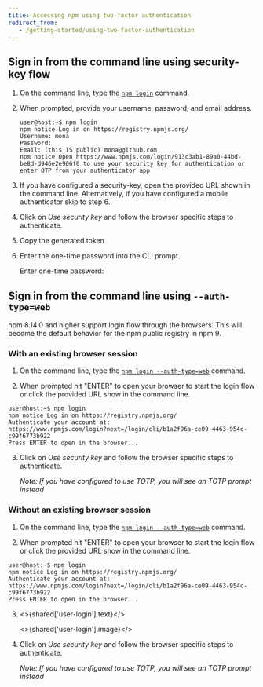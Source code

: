 ```yaml
---
title: Accessing npm using two-factor authentication
redirect_from:
   - /getting-started/using-two-factor-authentication
---
```


## Sign in from the command line using security-key flow

1. On the command line, type the [`npm login`][login] command.

2. When prompted, provide your username, password, and email address.

   ```
   user@host:~$ npm login
   npm notice Log in on https://registry.npmjs.org/
   Username: mona
   Password:
   Email: (this IS public) mona@github.com
   npm notice Open https://www.npmjs.com/login/913c3ab1-89a0-44bd-be8d-d946e2e906f0 to use your security key for authentication or enter OTP from your authenticator app
   ```

3. If you have configured a security-key, open the provided URL shown in the command line. Alternatively, if you have configured a mobile authenticator skip to step 6.

4. Click on *Use security key* and follow the browser specific steps to authenticate.

   <Screenshot src="/getting-started/setting-up-your-npm-user-account/2fa-use-security-key.png" alt="Screenshot showing security key prompt" />

5. Copy the generated token

   <Screenshot src="/getting-started/setting-up-your-npm-user-account/webauthn-cli-login-token.png" alt="Screenshot showing a sample token generated while using WebAuthn for cli login" />

6. Enter the one-time password into the CLI prompt.

   <Prompt>Enter one-time password:</Prompt>

## Sign in from the command line using `--auth-type=web`

npm 8.14.0 and higher support login flow through the browsers. This will become the default behavior for the npm public registry in npm 9.

### With an existing browser session

1. On the command line, type the [`npm login --auth-type=web`][login] command.

2. When prompted hit "ENTER" to open your browser to start the login flow or click the provided URL show in the command line.

  ```
  user@host:~$ npm login
  npm notice Log in on https://registry.npmjs.org/
  Authenticate your account at:
  https://www.npmjs.com/login?next=/login/cli/b1a2f96a-ce09-4463-954c-c99f6773b922
  Press ENTER to open in the browser...
  ```

3. Click on *Use security key*  and follow the browser specific steps to authenticate.

   <Screenshot src="/getting-started/setting-up-your-npm-user-account/2fa-use-security-key.png" alt="Screenshot showing security key prompt" />

   _Note: If you have configured to use TOTP, you will see an TOTP prompt instead_

### Without an existing browser session

1. On the command line, type the [`npm login --auth-type=web`][login] command.

2. When prompted hit "ENTER" to open your browser to start the login flow or click the provided URL show in the command line.

  ```
  user@host:~$ npm login
  npm notice Log in on https://registry.npmjs.org/
  Authenticate your account at:
  https://www.npmjs.com/login?next=/login/cli/b1a2f96a-ce09-4463-954c-c99f6773b922
  Press ENTER to open in the browser...
  ```

3. <>{shared['user-login'].text}</>

   <>{shared['user-login'].image}</>

4. Click on *Use security key*  and follow the browser specific steps to authenticate.

   <Screenshot src="/getting-started/setting-up-your-npm-user-account/2fa-use-security-key.png" alt="Screenshot showing security key prompt" />

   _Note: If you have configured to use TOTP, you will see an TOTP prompt instead_

[login]: https://docs.npmjs.com/cli/adduser 